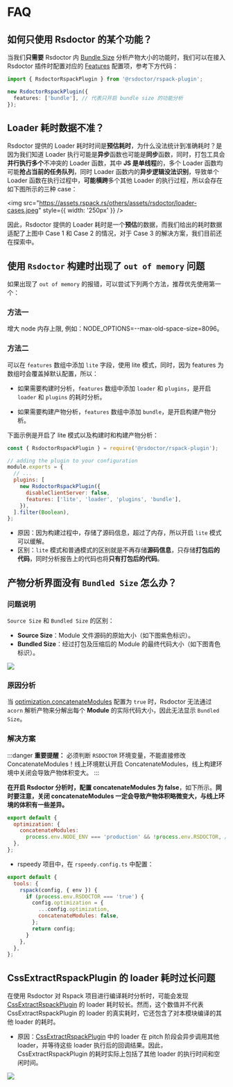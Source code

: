 # FAQ

## 如何只使用 Rsdoctor 的某个功能？

当我们**只需要** Rsdoctor 内 [Bundle Size](../usage/bundle-size) 分析产物大小的功能时，我们可以在接入 Rsdoctor 插件时配置对应的 [Features](/config/options/options) 配置项，参考下方代码：

```ts
import { RsdoctorRspackPlugin } from '@rsdoctor/rspack-plugin';

new RsdoctorRspackPlugin({
  features: ['bundle'], // 代表只开启 bundle size 的功能分析
});
```

## Loader 耗时数据不准？

Rsdoctor 提供的 Loader 耗时时间是**预估耗时**，为什么没法统计到准确耗时？是因为我们知道 Loader 执行可能是**异步**函数也可能是**同步**函数，同时，打包工具会**并行执行多个**不冲突的 Loader 函数，其中 **JS 是单线程**的，多个 Loader 函数均可能**抢占当前的任务队列**，同时 Loader 函数内的**异步逻辑没法识别**，导致单个 Loader 函数在执行过程中，**可能横跨**多个其他 Loader 的执行过程，所以会存在如下图所示的三种 case：

<img
  src="https://assets.rspack.rs/others/assets/rsdoctor/loader-cases.jpeg"
  style={{ width: '250px' }}
/>

因此，Rsdoctor 提供的 Loader 耗时是一个**预估**的数据，而我们给出的耗时数据适配了上图中 Case 1 和 Case 2 的情况，对于 Case 3 的解决方案，我们目前还在探索中。

## 使用 `Rsdoctor` 构建时出现了 `out of memory` 问题

如果出现了 `out of memory` 的报错，可以尝试下列两个方法，推荐优先使用第一个：

### 方法一

增大 node 内存上限, 例如：NODE_OPTIONS=--max-old-space-size=8096。

### 方法二

可以在 `features` 数组中添加 `lite` 字段，使用 lite 模式，同时，因为 features 为数组时会覆盖掉默认配置，所以：

- 如果需要构建时分析，`features` 数组中添加 `loader` 和 `plugins`，是开启 `loader` 和 `plugins` 的耗时分析。

- 如果需要构建产物分析，`features` 数组中添加 `bundle`，是开启构建产物分析。

下面示例是开启了 lite 模式以及构建时和构建产物分析：

```js
const { RsdoctorRspackPlugin } = require('@rsdoctor/rspack-plugin');

// adding the plugin to your configuration
module.exports = {
  // ...
  plugins: [
    new RsdoctorRspackPlugin({
      disableClientServer: false,
      features: ['lite', 'loader', 'plugins', 'bundle'],
    }),
  ].filter(Boolean),
};
```

- 原因：因为构建过程中，存储了源码信息，超过了内存，所以开启 `lite` 模式可以缓解。
- 区别：`lite` 模式和普通模式的区别就是不再存储**源码信息**，只存储**打包后的代码**，同时分析报告上的代码也将**只有打包后的代码**。

## 产物分析界面没有 `Bundled Size` 怎么办？

### 问题说明

`Source Size` 和 `Bundled Size` 的区别：

- **Source Size**：Module 文件源码的原始大小（如下图紫色标识）。
- **Bundled Size**：经过打包及压缩后的 Module 的最终代码大小（如下图青色标识）。

<img src="https://assets.rspack.rs/others/assets/rsdoctor/bundle-size-overall.png" />

### 原因分析

当 [optimization.concatenateModules](https://rspack.rs/zh/config/optimization#optimizationconcatenatemodules) 配置为 `true` 时，Rsdoctor 无法通过 `acorn` 解析产物来分解出每个 **Module** 的实际代码大小，因此无法显示 `Bundled Size`。

### 解决方案

:::danger
**重要提醒：** 必须判断 `RSDOCTOR` 环境变量，不能直接修改 ConcatenateModules！线上环境默认开启 ConcatenateModules，线上构建环境中关闭会导致产物体积变大。
:::

**在开启 Rsdoctor 分析时，配置 concatenateModules 为 false**，如下所示。**同时要注意，关闭 concatenateModules 一定会导致产物体积略微变大，与线上环境的体积有一些差异。**

```js rspack.config.mjs
export default {
  optimization: {
    concatenateModules:
      process.env.NODE_ENV === 'production' && !process.env.RSDOCTOR, // 需要判断 RSDOCTOR 环境变量，不可以直接修改 concatenateModules！
  },
};
```

- rspeedy 项目中，在 `rspeedy.config.ts` 中配置：

```js rspeedy.config.ts
export default {
  tools: {
    rspack(config, { env }) {
      if (process.env.RSDOCTOR === 'true') {
        config.optimization = {
          ...config.optimization,
          concatenateModules: false,
        };
        return config;
      }
    },
  },
};
```

## CssExtractRspackPlugin 的 loader 耗时过长问题

在使用 Rsdoctor 对 Rspack 项目进行编译耗时分析时，可能会发现 [CssExtractRspackPlugin](https://rspack.rs/plugins/rspack/css-extract-rspack-plugin) 的 loader 耗时较长。然而，这个数值并不代表 CssExtractRspackPlugin 的 loader 的真实耗时，它还包含了对本模块编译的其他 loader 的耗时。

- 原因：[CssExtractRspackPlugin](https://rspack.rs/plugins/rspack/css-extract-rspack-plugin) 中的 loader 在 pitch 阶段会异步调用其他 loader，并等待这些 loader 执行后的回调结果。因此，CssExtractRspackPlugin 的耗时实际上包括了其他 loader 的执行时间和空闲时间。

<img src="https://assets.rspack.rs/rsdoctor/css-extract-loader.png" />
